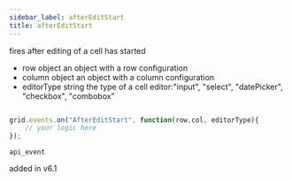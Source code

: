 ```yaml
---
sidebar_label: afterEditStart
title: afterEditStart
---
```



          


<Short>
 fires after editing of a cell has started
	

</Short>



- row			object		an object with a row configuration
- column		object		an object with a column configuration
- editorType	string		the type of a cell editor:"input", "select", "datePicker", "checkbox", "combobox"


~~~js

grid.events.on("AfterEditStart", function(row,col, editorType){
	// your logic here
});


~~~
	api_event

<Descr>



	

	


</Descr>


 added in v6.1

